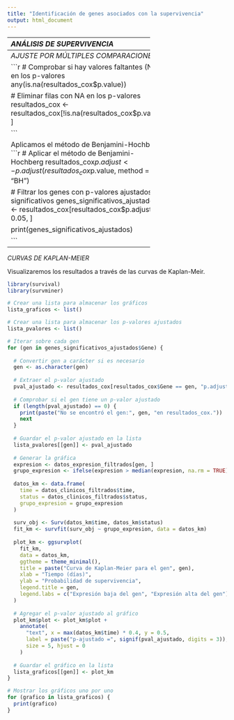 ---
title: "Identificación de genes asociados con la supervivencia"
output: html_document
---

---------------------------------------------------------
*ANÁLISIS DE SUPERVIVENCIA*

Utilizaremos un modelo de riesgos proporcionales de Cox para identificar genes cuyos niveles de expresión están significativamente asociados con la supervivencia.

Para poder realizar este análisis de supervivencia definiremos dos variables:
- status: indica el estado del paciente, pudiendo ser vivo (vital_status = "Alive") o fallecido (vital_status = "Dead").
- time: muestra los tiempos de seguimiento. Obtenido de la variable 'days_to_last_follow_up' para los pacientes vivos y de la variable days_to_death para los pacientes que han fallecido.

```{r}
# Definir la variable 'status' para el estado del paciente (1 = fallecido, 0 = vivo)
datos_clinicos_filtrados$status <- ifelse(
  datos_clinicos_filtrados$vital_status == "Dead", 1, 0
)

# Definir la variable 'time' para el tiempo de seguimiento
datos_clinicos_filtrados$time <- ifelse(
  is.na(datos_clinicos_filtrados$days_to_death), 
  datos_clinicos_filtrados$days_to_last_follow_up, 
  datos_clinicos_filtrados$days_to_death
)

```

Antes de llevar a cabo el análisis de supervivencia confirmamos que ambos conjuntos de datos se alinean correctamente. Para ello, comprobamos que las filas de datos clínicos y las columnas de datos de expresión coinciden.
```{r}
# Reordenar las filas de datos clínicos y  columnas de datos de expresión
datos_clinicos_filtrados <- datos_clinicos_filtrados[rownames(datos_clinicos_filtrados) %in% colnames(datos_expresion_filtrados), ]
datos_expresion_filtrados <- datos_expresion_filtrados[, rownames(datos_clinicos_filtrados)]

```

Realizamos el análisis univariante de Cox.
```{r}

# Instalar y cargar el paquete "survival"
if (!requireNamespace("survival", quietly = TRUE)) {
    install.packages("survival")
}
library(survival)

# Crear un dataframe para almacenar los resultados
resultados_cox <- data.frame(Gene = character(), HR = numeric(), p.value = numeric(), stringsAsFactors = FALSE)

# Iterar sobre cada gen en la matriz de expresión génica
for (gen in rownames(datos_expresion_filtrados)) {
  
  # Obtener los niveles de expresión del gen
  expresion <- datos_expresion_filtrados[gen, ]
  
  # Fórmula para el modelo de Cox
  cox_formula <- as.formula(Surv(time, status) ~ expresion)
  
  # Ajustar el modelo de Cox
  cox_modelo <- coxph(cox_formula, data = datos_clinicos_filtrados)
  
  # Extraer el índice de riesgo (HR) y el p-value
  summary_cox <- summary(cox_modelo)
  HR <- summary_cox$coefficients[,"exp(coef)"]
  p.value <- summary_cox$coefficients[,"Pr(>|z|)"]
  
  # Almacenar los resultados en el dataframe
  resultados_cox <- rbind(resultados_cox, data.frame(Gene = gen, HR = HR, p.value = p.value))
}

print(resultados_cox)
```


----------------------------------------------
*AJUSTE POR MÚLTIPLES COMPARACIONES*

```{r}
# Comprobar si hay valores faltantes (NA) en los p-valores
any(is.na(resultados_cox$p.value))

# Eliminar filas con NA en los p-valores
resultados_cox <- resultados_cox[!is.na(resultados_cox$p.value), ]

```

Aplicamos el método de Benjamini-Hochberg.
```{r}
# Aplicar el método de Benjamini-Hochberg 
resultados_cox$p.adjust <- p.adjust(resultados_cox$p.value, method = "BH")

# Filtrar los genes con p-valores ajustados significativos
genes_significativos_ajustados <- resultados_cox[resultados_cox$p.adjust < 0.05, ]

print(genes_significativos_ajustados)

```


----------------------------------------------
*CURVAS DE KAPLAN-MEIER* 

Visualizaremos los resultados a través de las curvas de Kaplan-Meir.
```{r}

library(survival)
library(survminer)

# Crear una lista para almacenar los gráficos
lista_graficos <- list()

# Crear una lista para almacenar los p-valores ajustados
lista_pvalores <- list()

# Iterar sobre cada gen
for (gen in genes_significativos_ajustados$Gene) {
  
  # Convertir gen a carácter si es necesario
  gen <- as.character(gen)
  
  # Extraer el p-valor ajustado
  pval_ajustado <- resultados_cox[resultados_cox$Gene == gen, "p.adjust"]
  
  # Comprobar si el gen tiene un p-valor ajustado
  if (length(pval_ajustado) == 0) {
    print(paste("No se encontró el gen:", gen, "en resultados_cox."))
    next
  }
  
  # Guardar el p-valor ajustado en la lista
  lista_pvalores[[gen]] <- pval_ajustado
  
  # Generar la gráfica
  expresion <- datos_expresion_filtrados[gen, ]
  grupo_expresion <- ifelse(expresion > median(expresion, na.rm = TRUE), "High", "Low")
  
  datos_km <- data.frame(
    time = datos_clinicos_filtrados$time,
    status = datos_clinicos_filtrados$status,
    grupo_expresion = grupo_expresion
  )
  
  surv_obj <- Surv(datos_km$time, datos_km$status)
  fit_km <- survfit(surv_obj ~ grupo_expresion, data = datos_km)
  
  plot_km <- ggsurvplot(
    fit_km, 
    data = datos_km,
    ggtheme = theme_minimal(),
    title = paste("Curva de Kaplan-Meier para el gen", gen),
    xlab = "Tiempo (días)",
    ylab = "Probabilidad de supervivencia",
    legend.title = gen,
    legend.labs = c("Expresión baja del gen", "Expresión alta del gen")
  )
  
  # Agregar el p-valor ajustado al gráfico
  plot_km$plot <- plot_km$plot +
    annotate(
      "text", x = max(datos_km$time) * 0.4, y = 0.5, 
      label = paste("p-ajustado =", signif(pval_ajustado, digits = 3)),
      size = 5, hjust = 0
    )
  
  # Guardar el gráfico en la lista
  lista_graficos[[gen]] <- plot_km
}

# Mostrar los gráficos uno por uno
for (grafico in lista_graficos) {
  print(grafico)
}

```

